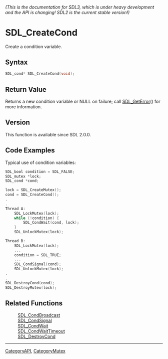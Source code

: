 ====== (This is the documentation for SDL3, which is under heavy development and the API is changing! SDL2 is the current stable version!) ======
= SDL_CreateCond =

Create a condition variable.

== Syntax ==

<syntaxhighlight lang='c'>
SDL_cond* SDL_CreateCond(void);
</syntaxhighlight>

== Return Value ==

Returns a new condition variable or NULL on failure; call
[[SDL_GetError]]() for more information.

== Version ==

This function is available since SDL 2.0.0.

== Code Examples ==

Typical use of condition variables:

<syntaxhighlight lang='c++'>
SDL_bool condition = SDL_FALSE;
SDL_mutex *lock;
SDL_cond *cond;

lock = SDL_CreateMutex();
cond = SDL_CreateCond();
.
.
Thread A:
    SDL_LockMutex(lock);
    while (!condition) {
        SDL_CondWait(cond, lock);
    }
    SDL_UnlockMutex(lock);

Thread B:
    SDL_LockMutex(lock);
    ...
    condition = SDL_TRUE;
    ...
    SDL_CondSignal(cond);
    SDL_UnlockMutex(lock);
.
.
SDL_DestroyCond(cond);
SDL_DestroyMutex(lock);
</syntaxhighlight>

== Related Functions ==

:[[SDL_CondBroadcast]]
:[[SDL_CondSignal]]
:[[SDL_CondWait]]
:[[SDL_CondWaitTimeout]]
:[[SDL_DestroyCond]]

----
[[CategoryAPI]], [[CategoryMutex]]


